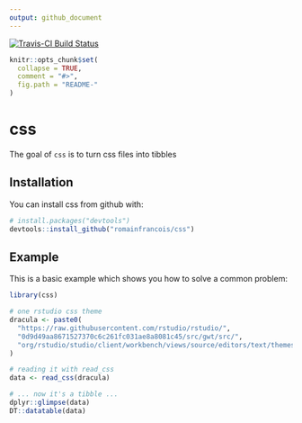 ```yaml
---
output: github_document
---
```


[![Travis-CI Build Status](https://travis-ci.org/romainfrancois/css.svg?branch=master)](https://travis-ci.org/romainfrancois/css)

<!-- README.md is generated from README.Rmd. Please edit that file -->

```r
knitr::opts_chunk$set(
  collapse = TRUE,
  comment = "#>",
  fig.path = "README-"
)
```


# css

The goal of `css` is to turn css files into tibbles

## Installation

You can install css from github with:

```r
# install.packages("devtools")
devtools::install_github("romainfrancois/css")
```

## Example

This is a basic example which shows you how to solve a common problem:

```r
library(css)

# one rstudio css theme
dracula <- paste0(
  "https://raw.githubusercontent.com/rstudio/rstudio/", 
  "0d9d49aa8671527370c6c261fc031ae8a8081c45/src/gwt/src/",   
  "org/rstudio/studio/client/workbench/views/source/editors/text/themes/dracula.css"
)

# reading it with read_css
data <- read_css(dracula)

# ... now it's a tibble ... 
dplyr::glimpse(data)
DT::datatable(data)
```
